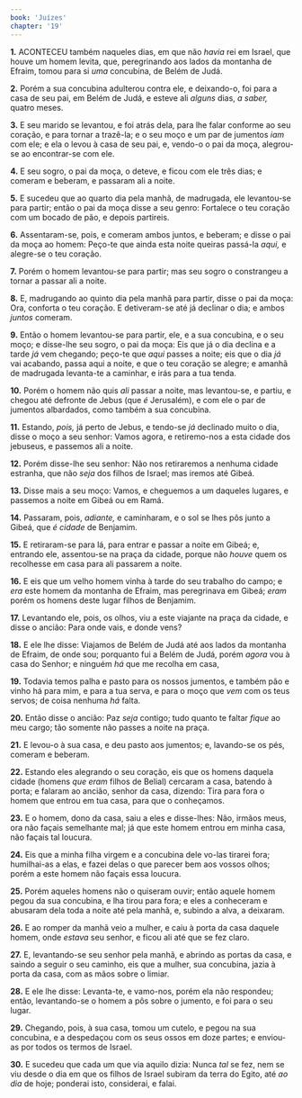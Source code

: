 ```yaml
---
book: 'Juízes'
chapter: '19'
---
```


**1.** ACONTECEU também naqueles dias, em que não *havia* rei em Israel, que houve um homem levita, que, peregrinando aos lados da montanha de Efraim, tomou para si *uma* concubina, de Belém de Judá.

**2.** Porém a sua concubina adulterou contra ele, e deixando-o, foi para a casa de seu pai, em Belém de Judá, e esteve ali *alguns* dias, *a saber,* quatro meses.

**3.** E seu marido se levantou, e foi atrás dela, para lhe falar conforme ao seu coração, e para tornar a trazê-la; e o seu moço e um par de jumentos *iam* com ele; e ela o levou à casa de seu pai, e, vendo-o o pai da moça, alegrou-se ao encontrar-se com ele.

**4.** E seu sogro, o pai da moça, o deteve, e ficou com ele três dias; e comeram e beberam, e passaram ali a noite.

**5.** E sucedeu que ao quarto dia pela manhã, de madrugada, ele levantou-se para partir; então o pai da moça disse a seu genro: Fortalece o teu coração com um bocado de pão, e depois partireis.

**6.** Assentaram-se, pois, e comeram ambos juntos, e beberam; e disse o pai da moça ao homem: Peço-te que ainda esta noite queiras passá-la *aqui,* e alegre-se o teu coração.

**7.** Porém o homem levantou-se para partir; mas seu sogro o constrangeu a tornar a passar ali a noite.

**8.** E, madrugando ao quinto dia pela manhã para partir, disse o pai da moça: Ora, conforta o teu coração. E detiveram-se até já declinar o dia; e ambos *juntos* comeram.

**9.** Então o homem levantou-se para partir, ele, e a sua concubina, e o seu moço; e disse-lhe seu sogro, o pai da moça: Eis que já o dia declina e a tarde *já* vem chegando; peço-te que *aqui* passes a noite; eis que o dia *já* vai acabando, passa aqui a noite, e que o teu coração se alegre; e amanhã de madrugada levanta-te a caminhar, e irás para a tua tenda.

**10.** Porém o homem não quis *ali* passar a noite, mas levantou-se, e partiu, e chegou até defronte de Jebus (que *é* Jerusalém), e com ele o par de jumentos albardados, como também a sua concubina.

**11.** Estando, *pois,* já perto de Jebus, e tendo-se *já* declinado muito o dia, disse o moço a seu senhor: Vamos agora, e retiremo-nos a esta cidade dos jebuseus, e passemos ali a noite.

**12.** Porém disse-lhe seu senhor: Não nos retiraremos a nenhuma cidade estranha, que não *seja* dos filhos de Israel; mas iremos até Gibeá.

**13.** Disse mais a seu moço: Vamos, e cheguemos a um daqueles lugares, e passemos a noite em Gibeá ou em Ramá.

**14.** Passaram, pois, *adiante,* e caminharam, e o sol se lhes pôs junto a Gibeá, que *é cidade* de Benjamim.

**15.** E retiraram-se para lá, para entrar e passar a noite em Gibeá; e, entrando ele, assentou-se na praça da cidade, porque não *houve* quem os recolhesse em casa para ali passarem a noite.

**16.** E eis que um velho homem vinha à tarde do seu trabalho do campo; e *era* este homem da montanha de Efraim, mas peregrinava em Gibeá; *eram* porém os homens deste lugar filhos de Benjamim.

**17.** Levantando ele, pois, os olhos, viu a este viajante na praça da cidade, e disse o ancião: Para onde vais, e donde vens?

**18.** E ele lhe disse: Viajamos de Belém de Judá até aos lados da montanha de Efraim, de onde sou; porquanto fui a Belém de Judá, porém *agora* vou à casa do Senhor; e ninguém *há* que me recolha em casa,

**19.** Todavia temos palha e pasto para os nossos jumentos, e também pão e vinho há para mim, e para a tua serva, e para o moço que *vem* com os teus servos; de coisa nenhuma *há* falta.

**20.** Então disse o ancião: Paz *seja* contigo; tudo quanto te faltar *fique* ao meu cargo; tão somente não passes a noite na praça.

**21.** E levou-o à sua casa, e deu pasto aos jumentos; e, lavando-se os pés, comeram e beberam.

**22.** Estando eles alegrando o seu coração, eis que os homens daquela cidade (homens *que eram* filhos de Belial) cercaram a casa, batendo à porta; e falaram ao ancião, senhor da casa, dizendo: Tira para fora o homem que entrou em tua casa, para que o conheçamos.

**23.** E o homem, dono da casa, saiu a eles e disse-lhes: Não, irmãos meus, ora não façais semelhante mal; já que este homem entrou em minha casa, não façais tal loucura.

**24.** Eis que a minha filha virgem e a concubina dele vo-las tirarei fora; humilhai-as a elas, e fazei delas o que parecer bem aos vossos olhos; porém a este homem não façais essa loucura.

**25.** Porém aqueles homens não o quiseram ouvir; então aquele homem pegou da sua concubina, e lha tirou para fora; e eles a conheceram e abusaram dela toda a noite até pela manhã, e, subindo a alva, a deixaram.

**26.** E ao romper da manhã veio a mulher, e caiu à porta da casa daquele homem, onde *estava* seu senhor, e ficou ali até que se fez claro.

**27.** E, levantando-se seu senhor pela manhã, e abrindo as portas da casa, e saindo a seguir o seu caminho, eis que a mulher, sua concubina, jazia à porta da casa, com as mãos sobre o limiar.

**28.** E ele lhe disse: Levanta-te, e vamo-nos, porém ela não respondeu; então, levantando-se o homem a pôs sobre o jumento, e foi para o seu lugar.

**29.** Chegando, pois, à sua casa, tomou um cutelo, e pegou na sua concubina, e a despedaçou com os seus ossos em doze partes; e enviou-as por todos os termos de Israel.

**30.** E sucedeu que cada um que via aquilo dizia: Nunca *tal* se fez, nem se viu desde o dia em que os filhos de Israel subiram da terra do Egito, até *ao dia* de hoje; ponderai isto, considerai, e falai.